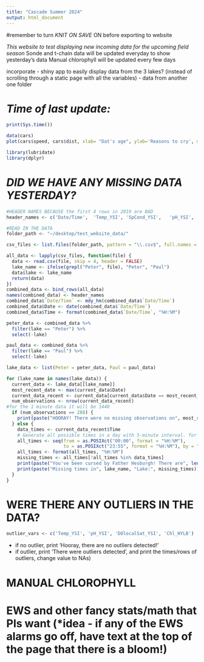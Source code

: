 ```yaml
---
title: "Cascade Summer 2024"
output: html_document
---
```


#remember to turn *KNIT ON SAVE* ON before exporting to website

*This website to test displaying new incoming data for the upcoming field season* 
Sonde and t-chain data will be updated everyday to show yesterday's data
Manual chlorophyll will be updated every few days 

incorporate - shiny app to easily display data from the 3 lakes? (instead of scrolling through a static page with all the variables) - data from another one folder


# *Time of last update:*
```r
print(Sys.time())
```


```r
data(cars)
plot(cars$speed, cars$dist, xlab= "Dat's age", ylab='Reasons to cry', main='Test Plot')
```


```r
library(lubridate)
library(dplyr) 
```


# *DID WE HAVE ANY MISSING DATA YESTERDAY?*
```r
#HEADER NAMES BECAUSE the first 4 rows in 2019 are BAD
header_names <- c('Date/Time',	'Temp_YSI',	'SpCond_YSI',	'pH_YSI',	'	DO_YSI',	'DOlocalSat_YSI',	'Chl_YSI	BGA_YSI',	'SDL_Battery_YSI	Time_YSI',	'Date_YSI',	'Cond_YSI',	'pH_mV_YSI',	'DOslSat_YSI',	'Chl_RFU_YSI',	'BGA_RFU_YSI',	'	Sonde_Battery_YSI',	'Temp_HYLB',	'SpCond_HYLB',	'pH_HYLB',	'DO_HYLB',	'DOlocalSat_HYLB',	'Chl_HYLB',	'BGA_HYLB',	'SDL_Battery_HYLB',	'Time_HYLB', 'placeholder1', 'placeholder2', 'lake')
```

```r
#READ IN THE DATA
folder_path <- "~/desktop/test_website_data/"

csv_files <- list.files(folder_path, pattern = "\\.csv$", full.names = TRUE)

all_data <- lapply(csv_files, function(file) {
  data <- read.csv(file, skip = 4, header = FALSE)
  lake_name <- ifelse(grepl("Peter", file), "Peter", "Paul")
  data$lake <- lake_name
  return(data)
})
combined_data <- bind_rows(all_data)
names(combined_data) <- header_names
combined_data$`Date/Time` <- mdy_hm(combined_data$`Date/Time`)
combined_data$Date <- date(combined_data$`Date/Time`)
combined_data$Time <- format(combined_data$`Date/Time`, "%H:%M")

peter_data <- combined_data %>%
  filter(lake == "Peter") %>%
  select(-lake)

paul_data <- combined_data %>%
  filter(lake == "Paul") %>%
  select(-lake)
```


```r
lake_data <- list(Peter = peter_data, Paul = paul_data)

for (lake_name in names(lake_data)) {
  current_data <- lake_data[[lake_name]]
  most_recent_date <- max(current_data$Date)
  current_data_recent <- current_data[current_data$Date == most_recent_date, ]
  num_observations <- nrow(current_data_recent)
#for the 1 minute data it will be 1440
  if (num_observations == 288) {
    print(paste("HOORAY! There were no missing observations on", most_recent_date, "in", lake_name, "Lake."))
  } else {
    data_times <- current_data_recent$Time
    # Generate all possible times in a day with 5-minute interval. for the summer this will be 1 min
    all_times <- seq(from = as.POSIXct("00:00", format = "%H:%M"),
                     to = as.POSIXct("23:55", format = "%H:%M"), by = "5 min")
    all_times <- format(all_times, "%H:%M")
    missing_times <- all_times[!all_times %in% data_times]
    print(paste("You've been cursed by Father Hesburgh! There are", length(missing_times), "missing observations on", most_recent_date, 'in', lake_name, "Lake."))
    print(paste("Missing times in", lake_name, "Lake:", missing_times))
  }
}
```


# WERE THERE ANY OUTLIERS IN THE DATA?
```r
outlier_vars <- c('Temp_YSI', 'pH_YSI', 'DOlocalSat_YSI', 'Chl_HYLB')
```

  - if no outlier, print 'Hooray, there are no outliers detected!'
  - if outlier, print 'There were outliers detected', and print the times/rows of outliers, change value to NAs)

# MANUAL CHLOROPHYLL 

# EWS and other fancy stats/math that PIs want (*idea - if any of the EWS alarms go off, have text at the top of the page that there is a bloom!)

